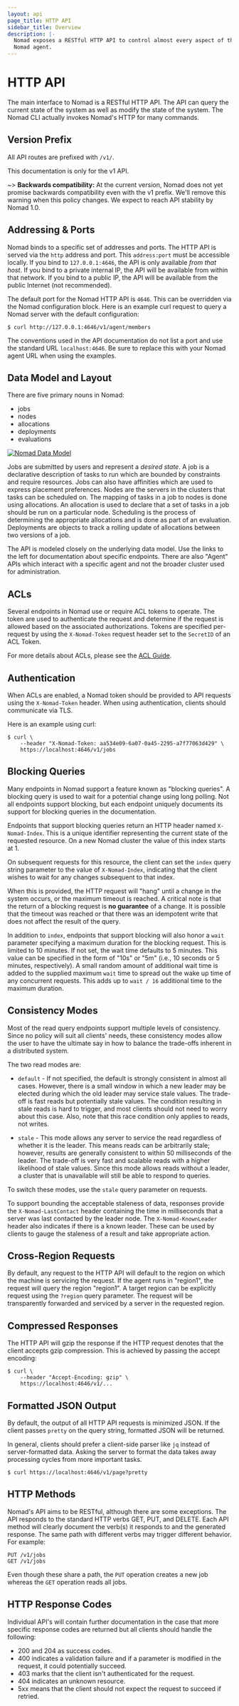 ```yaml
---
layout: api
page_title: HTTP API
sidebar_title: Overview
description: |-
  Nomad exposes a RESTful HTTP API to control almost every aspect of the
  Nomad agent.
---
```


# HTTP API

The main interface to Nomad is a RESTful HTTP API. The API can query the current
state of the system as well as modify the state of the system. The Nomad CLI
actually invokes Nomad's HTTP for many commands.

## Version Prefix

All API routes are prefixed with `/v1/`.

This documentation is only for the v1 API.

~> **Backwards compatibility:** At the current version, Nomad does not yet
promise backwards compatibility even with the v1 prefix. We'll remove this
warning when this policy changes. We expect to reach API stability by Nomad
1.0.

## Addressing &amp; Ports

Nomad binds to a specific set of addresses and ports. The HTTP API is served via
the `http` address and port. This `address:port` must be accessible locally. If
you bind to `127.0.0.1:4646`, the API is only available _from that host_. If you
bind to a private internal IP, the API will be available from within that
network. If you bind to a public IP, the API will be available from the public
Internet (not recommended).

The default port for the Nomad HTTP API is `4646`. This can be overridden via
the Nomad configuration block. Here is an example curl request to query a Nomad
server with the default configuration:

```shell
$ curl http://127.0.0.1:4646/v1/agent/members
```

The conventions used in the API documentation do not list a port and use the
standard URL `localhost:4646`. Be sure to replace this with your Nomad agent URL
when using the examples.

## Data Model and Layout

There are five primary nouns in Nomad:

- jobs
- nodes
- allocations
- deployments
- evaluations

[![Nomad Data Model](/img/nomad-data-model.png)](/img/nomad-data-model.png)

Jobs are submitted by users and represent a _desired state_. A job is a
declarative description of tasks to run which are bounded by constraints and
require resources. Jobs can also have affinities which are used to express placement
preferences. Nodes are the servers in the clusters that tasks can be
scheduled on. The mapping of tasks in a job to nodes is done using allocations.
An allocation is used to declare that a set of tasks in a job should be run on a
particular node. Scheduling is the process of determining the appropriate
allocations and is done as part of an evaluation. Deployments are objects to
track a rolling update of allocations between two versions of a job.

The API is modeled closely on the underlying data model. Use the links to the
left for documentation about specific endpoints. There are also "Agent" APIs
which interact with a specific agent and not the broader cluster used for
administration.

## ACLs

Several endpoints in Nomad use or require ACL tokens to operate. The token are used to authenticate the request and determine if the request is allowed based on the associated authorizations. Tokens are specified per-request by using the `X-Nomad-Token` request header set to the `SecretID` of an ACL Token.

For more details about ACLs, please see the [ACL Guide](/guides/security/acl).

## Authentication

When ACLs are enabled, a Nomad token should be provided to API requests using the `X-Nomad-Token` header. When using authentication, clients should communicate via TLS.

Here is an example using curl:

```shell
$ curl \
    --header "X-Nomad-Token: aa534e09-6a07-0a45-2295-a7f77063d429" \
    https://localhost:4646/v1/jobs
```

## Blocking Queries

Many endpoints in Nomad support a feature known as "blocking queries". A
blocking query is used to wait for a potential change using long polling. Not
all endpoints support blocking, but each endpoint uniquely documents its support
for blocking queries in the documentation.

Endpoints that support blocking queries return an HTTP header named
`X-Nomad-Index`. This is a unique identifier representing the current state of
the requested resource. On a new Nomad cluster the value of this index starts at 1.

On subsequent requests for this resource, the client can set the `index` query
string parameter to the value of `X-Nomad-Index`, indicating that the client
wishes to wait for any changes subsequent to that index.

When this is provided, the HTTP request will "hang" until a change in the system
occurs, or the maximum timeout is reached. A critical note is that the return of
a blocking request is **no guarantee** of a change. It is possible that the
timeout was reached or that there was an idempotent write that does not affect
the result of the query.

In addition to `index`, endpoints that support blocking will also honor a `wait`
parameter specifying a maximum duration for the blocking request. This is
limited to 10 minutes. If not set, the wait time defaults to 5 minutes. This
value can be specified in the form of "10s" or "5m" (i.e., 10 seconds or 5
minutes, respectively). A small random amount of additional wait time is added
to the supplied maximum `wait` time to spread out the wake up time of any
concurrent requests. This adds up to `wait / 16` additional time to the maximum
duration.

## Consistency Modes

Most of the read query endpoints support multiple levels of consistency. Since
no policy will suit all clients' needs, these consistency modes allow the user
to have the ultimate say in how to balance the trade-offs inherent in a
distributed system.

The two read modes are:

- `default` - If not specified, the default is strongly consistent in almost all
  cases. However, there is a small window in which a new leader may be elected
  during which the old leader may service stale values. The trade-off is fast
  reads but potentially stale values. The condition resulting in stale reads is
  hard to trigger, and most clients should not need to worry about this case.
  Also, note that this race condition only applies to reads, not writes.

- `stale` - This mode allows any server to service the read regardless of
  whether it is the leader. This means reads can be arbitrarily stale; however,
  results are generally consistent to within 50 milliseconds of the leader. The
  trade-off is very fast and scalable reads with a higher likelihood of stale
  values. Since this mode allows reads without a leader, a cluster that is
  unavailable will still be able to respond to queries.

To switch these modes, use the `stale` query parameter on requests.

To support bounding the acceptable staleness of data, responses provide the
`X-Nomad-LastContact` header containing the time in milliseconds that a server
was last contacted by the leader node. The `X-Nomad-KnownLeader` header also
indicates if there is a known leader. These can be used by clients to gauge the
staleness of a result and take appropriate action.

## Cross-Region Requests

By default, any request to the HTTP API will default to the region on which the
machine is servicing the request. If the agent runs in "region1", the request
will query the region "region1". A target region can be explicitly request using
the `?region` query parameter. The request will be transparently forwarded and
serviced by a server in the requested region.

## Compressed Responses

The HTTP API will gzip the response if the HTTP request denotes that the client
accepts gzip compression. This is achieved by passing the accept encoding:

```shell
$ curl \
    --header "Accept-Encoding: gzip" \
    https://localhost:4646/v1/...
```

## Formatted JSON Output

By default, the output of all HTTP API requests is minimized JSON. If the client
passes `pretty` on the query string, formatted JSON will be returned.

In general, clients should prefer a client-side parser like `jq` instead of
server-formatted data. Asking the server to format the data takes away
processing cycles from more important tasks.

```shell
$ curl https://localhost:4646/v1/page?pretty
```

## HTTP Methods

Nomad's API aims to be RESTful, although there are some exceptions. The API
responds to the standard HTTP verbs GET, PUT, and DELETE. Each API method will
clearly document the verb(s) it responds to and the generated response. The same
path with different verbs may trigger different behavior. For example:

```text
PUT /v1/jobs
GET /v1/jobs
```

Even though these share a path, the `PUT` operation creates a new job whereas
the `GET` operation reads all jobs.

## HTTP Response Codes

Individual API's will contain further documentation in the case that more
specific response codes are returned but all clients should handle the following:

- 200 and 204 as success codes.
- 400 indicates a validation failure and if a parameter is modified in the
  request, it could potentially succeed.
- 403 marks that the client isn't authenticated for the request.
- 404 indicates an unknown resource.
- 5xx means that the client should not expect the request to succeed if retried.

